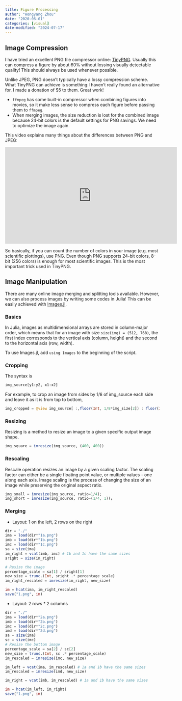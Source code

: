 ```yaml
---
title: Figure Processing
author: "Hongyang Zhou"
date: "2020-06-01"
categories: [visual]
date-modified: "2024-07-17"
---
```


## Image Compression

I have tried an excellent PNG file compressor online: [TinyPNG](https://tinypng.com/). Usually this can compress a figure by about 60% without lossing visually detectable quality! This should always be used whenever possible.

Unlike JPEG, PNG doesn't typically have a lossy compression scheme. What TinyPNG can achieve is something I haven't really found an alternative for. I made a donation of $5 to them. Great work!

- `ffmpeg` has some built-in compressor when combining figures into movies, so it make less sense to compress each figure before passing them to `ffmpeg`.
- When merging images, the size reduction is lost for the combined image because 24-bit colors is the default settings for PNG savings. We need to optimize the image again.

This video explains many things about the differences between PNG and JPEG:

<iframe width="560" height="315" src="https://www.youtube.com/embed/0jNIYWBDULI" title="YouTube video player" frameborder="0" allow="accelerometer; autoplay; clipboard-write; encrypted-media; gyroscope; picture-in-picture" allowfullscreen></iframe>

So basically, if you can count the number of colors in your image (e.g. most scientific plottings), use PNG. Even though PNG supports 24-bit colors, 8-bit (256 colors) is enough for most scientific images. This is the most important trick used in TinyPNG.

## Image Manipulation

There are many online image merging and splitting tools available. However, we can also process images by writing some codes in Julia! This can be easily achieved with [Images.jl](https://juliaimages.org/latest/examples/spatial_transformation/SpatialTransformations/).

### Basics

In Julia, images as multidimensional arrays are stored in column-major order, which means that for an image with size `size(img) = (512, 768)`, the first index corresponds to the vertical axis (column, height) and the second to the horizontal axis (row, width).

To use Images.jl, add `using Images` to the beginning of the script.

### Cropping

The syntax is

```julia
img_source[y1:y2, x1:x2]
```

For example, to crop an image from sides by 1/8 of img_source each side and leave it as it is from top to bottom,

```julia
img_cropped = @view img_source[ :,floor(Int, 1/8*img_size[2]) : floor(Int, 7/8*img_size[2])]
```

### Resizing

Resizing is a method to resize an image to a given specific output image shape.

```julia
img_square = imresize(img_source, (400, 400))
```

### Rescaling

Rescale operation resizes an image by a given scaling factor. The scaling factor can either be a single floating point value, or multiple values - one along each axis. Image scaling is the process of changing the size of an image while preserving the original aspect ratio.

```julia
img_small = imresize(img_source, ratio=1/4);
img_short = imresize(img_source, ratio=(1/4, 1));
```

### Merging

- Layout: 1 on the left, 2 rows on the right

```julia
dir = "./"
ima = load(dir*"1a.png")
imb = load(dir*"1b.png")
imc = load(dir*"1c.png")
sa = size(ima)
im_right = vcat(imb, imc) # 1b and 1c have the same sizes
sright = size(im_right)

# Resize the image
percentage_scale = sa[1] / sright[1]
new_size = trunc.(Int, sright .* percentage_scale)
im_right_rescaled = imresize(im_right, new_size)

im = hcat(ima, im_right_rescaled)
save("1.png", im)
```

- Layout: 2 rows * 2 columns

```julia
dir = "./"
ima = load(dir*"2a.png")
imb = load(dir*"2b.png")
imc = load(dir*"2c.png")
imd = load(dir*"2d.png")
sa = size(ima)
sc = size(imc)
# Resize the bottom image
percentage_scale = sa[2] / sc[2]
new_size = trunc.(Int, sc .* percentage_scale)
im_rescaled = imresize(imc, new_size)

im_left = vcat(ima, im_rescaled) # 1a and 1b have the same sizes
im_rescaled = imresize(imd, new_size)

im_right = vcat(imb, im_rescaled) # 1a and 1b have the same sizes

im = hcat(im_left, im_right)
save("1.png", im)
```

